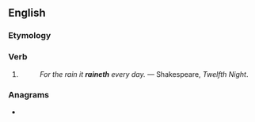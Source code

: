 ==English==

===Etymology===
{{suffix|en|rain|eth}}

===Verb===
{{head|en|verb form}}

# {{en-archaic third-person singular of|rain}}
#: ''For the rain it '''raineth''' every day.'' &mdash; Shakespeare, ''Twelfth Night''.

===Anagrams===
* {{anagrams|en|a=aehinrt|Athirne|Rhetian|Tehrani|hairnet|inearth|inheart|therian}}